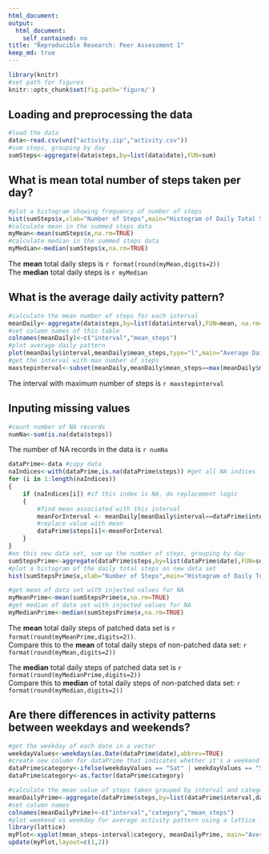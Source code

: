 ```yaml
---
html_document:
output: 
  html_document: 
    self_contained: no
title: "Reproducible Research: Peer Assessment 1"
keep_md: true
---
```

```r
library(knitr)
#set path for figures
knitr::opts_chunk$set(fig.path='figure/')
```

## Loading and preprocessing the data
```r
#load the data
data<-read.csv(unz("activity.zip","activity.csv"))
#sum steps, grouping by day 
sumSteps<-aggregate(data$steps,by=list(data$date),FUN=sum)
```

## What is mean total number of steps taken per day?
```r
#plot a histogram showing frequency of number of steps
hist(sumSteps$x,xlab="Number of Steps",main="Histogram of Daily Total Steps")
#calculate mean in the summed steps data
myMean<-mean(sumSteps$x,na.rm=TRUE)
#calculate median in the summed steps data
myMedian<-median(sumSteps$x,na.rm=TRUE)
```
The **mean** total daily steps is `r format(round(myMean,digits=2))`  
The **median** total daily steps is `r myMedian`


## What is the average daily activity pattern?
```r
#calculate the mean number of steps for each interval
meanDaily<-aggregate(data$steps,by=list(data$interval),FUN=mean, na.rm=TRUE)
#set column names of this table
colnames(meanDaily)<-c("interval","mean_steps")
#plot average daily pattern
plot(meanDaily$interval,meanDaily$mean_steps,type="l",main="Average Daily Pattern",xlab="interval",ylab="average steps")
#get the interval with max number of steps
maxstepinterval<-subset(meanDaily,meanDaily$mean_steps==max(meanDaily$mean_steps))$interval
```
The interval with maximum number of steps is `r maxstepinterval`


## Inputing missing values
```r
#count number of NA records
numNa<-sum(is.na(data$steps))
```
The number of NA records in the data is `r numNa`

```r
dataPrime<-data #copy data
naIndices<-with(dataPrime,is.na(dataPrime$steps)) #get all NA indices
for (i in 1:length(naIndices))
{
    if (naIndices[i]) #if this index is NA, do replacement logic
    {
        #find mean associated with this interval
        meanForInterval <- meanDaily[meanDaily$interval==dataPrime$interval[i],c("mean_steps")]
        #replace value with mean
        dataPrime$steps[i]<-meanForInterval
    }
}
#on this new data set, sum up the number of steps, grouping by day
sumStepsPrime<-aggregate(dataPrime$steps,by=list(dataPrime$date),FUN=sum)
#plot a histogram of the daily total steps on new data set
hist(sumStepsPrime$x,xlab="Number of Steps",main="Histogram of Daily Total Steps")
```

```r
#get mean of data set with injected values for NA
myMeanPrime<-mean(sumStepsPrime$x,na.rm=TRUE)
#get median of data set with injected values for NA
myMedianPrime<-median(sumStepsPrime$x,na.rm=TRUE)
```
The **mean** total daily steps of patched data set is `r format(round(myMeanPrime,digits=2))`.  
Compare this to the **mean** of total daily steps of non-patched data set: `r format(round(myMean,digits=2))`  
  
The **median** total daily steps of patched data set is `r format(round(myMedianPrime,digits=2))`  
Compare this to **median** of total daily steps of non-patched data set: `r format(round(myMedian,digits=2))`  
 
## Are there differences in activity patterns between weekdays and weekends?
```r
#get the weekday of each date in a vector
weekdayValues<-weekdays(as.Date(dataPrime$date),abbrev=TRUE)
#create new column for dataPrime that indicates whether it's a weekend or weekday as a factor
dataPrime$category<-ifelse(weekdayValues == "Sat" | weekdayValues == "Sun","weekend","weekday")
dataPrime$category<-as.factor(dataPrime$category)

#calculate the mean value of steps taken grouped by interval and category
meanDailyPrime<-aggregate(dataPrime$steps,by=list(dataPrime$interval,dataPrime$category),FUN=mean, na.rm=TRUE)
#set column names
colnames(meanDailyPrime)<-c("interval","category","mean_steps")
#plot weekend vs weekday for average activity pattern using a lattice line plot
library(lattice)
myPlot<-xyplot(mean_steps~interval|category, meanDailyPrime, main="Average Activity Pattern", ylab="Average Daily Steps", xlab="Interval", type="l")
update(myPlot,layout=c(1,2))
```
